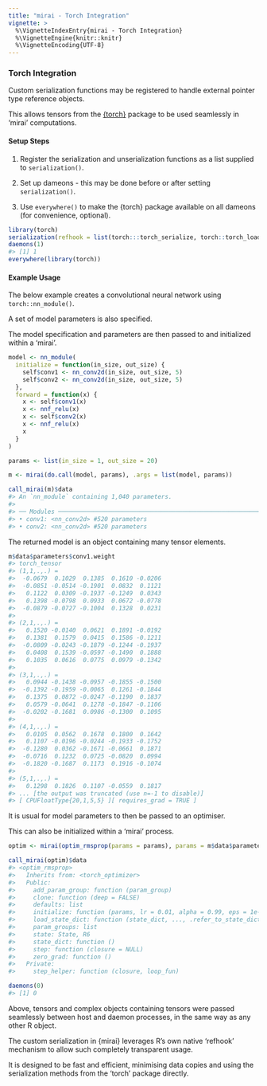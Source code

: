 ```yaml
---
title: "mirai - Torch Integration"
vignette: >
  %\VignetteIndexEntry{mirai - Torch Integration}
  %\VignetteEngine{knitr::knitr}
  %\VignetteEncoding{UTF-8}
---
```



### Torch Integration

Custom serialization functions may be registered to handle external pointer type reference objects.

This allows tensors from the [{torch}](https://cran.r-project.org/package=torch) package to be used seamlessly in 'mirai' computations.

#### Setup Steps

1. Register the serialization and unserialization functions as a list supplied to `serialization()`.

2. Set up dameons - this may be done before or after setting `serialization()`.

3. Use `everywhere()` to make the {torch} package available on all dameons (for convenience, optional).


```r
library(torch)
serialization(refhook = list(torch:::torch_serialize, torch::torch_load))
daemons(1)
#> [1] 1
everywhere(library(torch))
```
#### Example Usage

The below example creates a convolutional neural network using `torch::nn_module()`.

A set of model parameters is also specified.

The model specification and parameters are then passed to and initialized within a 'mirai'.

```r
model <- nn_module(
  initialize = function(in_size, out_size) {
    self$conv1 <- nn_conv2d(in_size, out_size, 5)
    self$conv2 <- nn_conv2d(in_size, out_size, 5)
  },
  forward = function(x) {
    x <- self$conv1(x)
    x <- nnf_relu(x)
    x <- self$conv2(x)
    x <- nnf_relu(x)
    x
  }
)

params <- list(in_size = 1, out_size = 20)

m <- mirai(do.call(model, params), .args = list(model, params))

call_mirai(m)$data
#> An `nn_module` containing 1,040 parameters.
#> 
#> ── Modules ───────────────────────────────────────────────────────────────────────────────────────────────────────────────────
#> • conv1: <nn_conv2d> #520 parameters
#> • conv2: <nn_conv2d> #520 parameters
```
The returned model is an object containing many tensor elements.

```r
m$data$parameters$conv1.weight
#> torch_tensor
#> (1,1,.,.) = 
#>  -0.0679  0.1029  0.1385  0.1610 -0.0206
#>  -0.0851 -0.0514 -0.1901  0.0832  0.1121
#>   0.1122  0.0309 -0.1937 -0.1249  0.0343
#>   0.1398 -0.0798  0.0933  0.0672 -0.0778
#>  -0.0879 -0.0727 -0.1004  0.1328  0.0231
#> 
#> (2,1,.,.) = 
#>   0.1520 -0.0140  0.0621  0.1891 -0.0192
#>   0.1381  0.1579  0.0415  0.1586 -0.1211
#>  -0.0809 -0.0243 -0.1879 -0.1244 -0.1937
#>   0.0408  0.1539 -0.0597 -0.1490  0.1888
#>   0.1035  0.0616  0.0775  0.0979 -0.1342
#> 
#> (3,1,.,.) = 
#>   0.0944 -0.1438 -0.0957 -0.1855 -0.1500
#>  -0.1392 -0.1959 -0.0065  0.1261 -0.1844
#>   0.1375  0.0872 -0.0247 -0.1190  0.1837
#>   0.0579 -0.0641  0.1278 -0.1847 -0.1106
#>  -0.0202 -0.1681  0.0986 -0.1300  0.1095
#> 
#> (4,1,.,.) = 
#>   0.0105  0.0562  0.1678  0.1800  0.1642
#>   0.1107 -0.0196 -0.0244 -0.1933 -0.1752
#>  -0.1280  0.0362 -0.1671 -0.0661  0.1871
#>  -0.0716  0.1232  0.0725 -0.0820  0.0994
#>  -0.1820 -0.1687  0.1173  0.1916 -0.1074
#> 
#> (5,1,.,.) = 
#>   0.1298  0.1826  0.1107 -0.0559  0.1817
#> ... [the output was truncated (use n=-1 to disable)]
#> [ CPUFloatType{20,1,5,5} ][ requires_grad = TRUE ]
```
It is usual for model parameters to then be passed to an optimiser.

This can also be initialized within a 'mirai' process.

```r
optim <- mirai(optim_rmsprop(params = params), params = m$data$parameters)

call_mirai(optim)$data
#> <optim_rmsprop>
#>   Inherits from: <torch_optimizer>
#>   Public:
#>     add_param_group: function (param_group) 
#>     clone: function (deep = FALSE) 
#>     defaults: list
#>     initialize: function (params, lr = 0.01, alpha = 0.99, eps = 1e-08, weight_decay = 0, 
#>     load_state_dict: function (state_dict, ..., .refer_to_state_dict = FALSE) 
#>     param_groups: list
#>     state: State, R6
#>     state_dict: function () 
#>     step: function (closure = NULL) 
#>     zero_grad: function () 
#>   Private:
#>     step_helper: function (closure, loop_fun)

daemons(0)
#> [1] 0
```
Above, tensors and complex objects containing tensors were passed seamlessly between host and daemon processes, in the same way as any other R object.

The custom serialization in {mirai} leverages R's own native 'refhook' mechanism to allow such completely transparent usage.

It is designed to be fast and efficient, minimising data copies and using the serialization methods from the 'torch' package directly.
